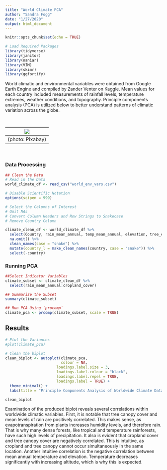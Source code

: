 ```yaml
---
title: "World Climate PCA"
author: "Sandra Fogg"
date: "1/27/2020"
output: html_document
---
```


```r
knitr::opts_chunk$set(echo = TRUE)
```

```r
# Load Required Packages
library(tidyverse)
library(janitor)
library(naniar)
library(VIM)
library(skimr)
library(ggfortify)
```
World climatic and environmental variables were obtained from Google Earth Engine and compiled by Zander Venter on Kaggle. Mean values for each country included measurements of rainfall levels, temperature extremes, weather conditions, and topography. Principle components analysis (PCA) is utilized below to better understand patterns of climatic variation across the globe. 

<br>

|![](/Users/sandra/Documents/MESM Year 1/GitHub/snowshoe_hares/hurricane.jpg)|
|:--:|
|(photo: Pixabay)|
<br>

### Data Processing
```r
## Clean the Data
# Read in the Data
world_climate_df <- read_csv("world_env_vars.csv") 

# Disable Scientific Notation
options(scipen = 999)

# Select the Columns of Interest
# Omit NAs
# Convert Column Headers and Row Strings to Snakecase
# Remove Country Column

climate_clean_df <- world_climate_df %>% 
  select(Country, rain_mean_annual, temp_mean_annual, elevation, tree_canopy_cover, cropland_cover) %>% 
  na.omit() %>% 
  clean_names(case = "snake") %>% 
  mutate(country_l = make_clean_names(country, case = "snake")) %>% 
  select(-country)
```

### Running PCA
```r
##Select Indicator Variables
climate_subset <- climate_clean_df %>% 
  select(rain_mean_annual:cropland_cover)

```

```r
## Summarize the Subset
summary(climate_subset) 
```

```r
## Run PCA Using `procomp`
climate_pca <- prcomp(climate_subset, scale = TRUE) 
```

## Results
```r
# Plot the Variances
#plot(climate_pca)

# Clean the biplot
clean_biplot <- autoplot(climate_pca,
                         colour = NA,
                       loadings.label.size = 3,
                       loadings.label.colour = "black",
                       loadings.label.repel = TRUE,
                       loadings.label = TRUE) +
  theme_minimal() +
  labs(title = "Principle Components Analysis of Worldwide Climate Data", vars) 

clean_biplot
```

Examination of the produced biplot reveals several correlations within worldwide climatic variables. First, it is notable that tree canopy cover and mean levels of rain are positively correlated.  This makes sense, as evapotranspiration from plants increases humidity levels, and therefore rain.  That is why many dense forests, like tropical and temperature rainforests, have such high levels of precipitation. It also is evident that cropland cover and tree canopy cover are negatively correlated.  This is intuitive, as cropland and tree canopy cannot occur simultaneously in the same location. Another intuitive correlation is the negative correlation between mean annual temperature and elevation.  Temperature decreases significantly with increasing altitude, which is why this is expected. 